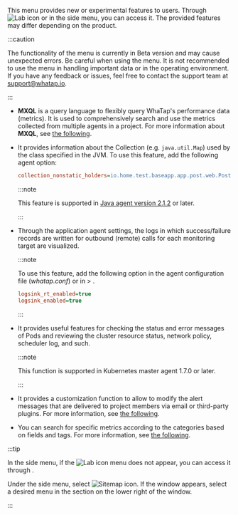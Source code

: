 This menu provides new or experimental features to users. Through ![Lab icon](/img/ic-laboratory.svg) <Cmdname sid="side_lab" className="uitext" /> or <Cmdname sid="sitemap" className="uitext" /> in the side menu, you can access it. The provided features may differ depending on the product.

:::caution

The functionality of the <Cmdname sid="side_lab" className="uitext" /> menu is currently in Beta version and may cause unexpected errors. Be careful when using the <Cmdname sid="side_lab" className="uitext" /> menu. It is not recommended to use the menu in handling important data or in the operating environment. If you have any feedback or issues, feel free to contact the support team at [support@whatap.io](mailto:support@whatap.io).

:::

<Xclude product="npm">

- <Cmdname sid="side_tagFlex" className="uitext" />

  **MXQL** is a query language to flexibly query WhaTap's performance data (metrics). It is used to comprehensively search and use the metrics collected from multiple agents in a project. For more information about **MXQL**, see [the following](../mxql/mxql-overview).

</Xclude>

<InDoc product="java">

- <Cmdname sid="side_collectionMap" className="uitext" />

  It provides information about the Collection (e.g. `java.util.Map`) used by the class specified in the JVM. To use this feature, add the following agent option:

  ```ini title="whatap.conf"
  collection_nonstatic_holders=io.home.test.baseapp.app.post.web.PostResource
  ```

  :::note

  This feature is supported in [Java agent version 2.1.2](../release-notes/java/java-2_1_2#collectionmonitor) or later.

  :::

</InDoc>

<InDoc product="java">

- <Cmdname sid="side_remoteAccessStatus" className="uitext" />

  Through the application agent settings, the logs in which success/failure records are written for outbound (remote) calls for each monitoring target are visualized.

  :::note

  To use this feature, add the following option in the agent configuration file (_whatap.conf_) or in <Cmdname sid="side_management" className="uitext" /> > <Cmdname sid="side_agentSetting" className="uitext" />.

  ```ini title="whatap.conf"
  logsink_rt_enabled=true
  logsink_enabled=true
  ```

  :::

</InDoc>

<InDoc product="kubernetes">

- <Cmdname sid="side_pendingPod" className="uitext" />

  It provides useful features for checking the status and error messages of Pods and reviewing the cluster resource status, network policy, scheduler log, and such.

  :::note

  This function is supported in Kubernetes master agent 1.7.0 or later.

  :::

</InDoc>

<InDoc product="server,kubernetes,oracle,mssql,tibero,altibase,cubrid">

- <Cmdname sid="side_alertTemplate" className="uitext" />

  It provides a customization function to allow to modify the alert messages that are delivered to project members via email or third-party plugins. For more information, see [the following](set-notification-message).

</InDoc>

<InDoc product="browser,npm">

- <Cmdname sid="side_metricsSearch" className="uitext" />

  You can search for specific metrics according to the categories based on fields and tags. For more information, see [the following](metrics-search).

</InDoc>

:::tip

In the side menu, if the ![Lab icon](/img/ic-laboratory.svg) <Cmdname sid="side_lab" className="uitext" /> menu does not appear, you can access it through <Cmdname sid="sitemap" className="uitext" />.

<ImgLang img="main-ui-sitemap.png" desc="Sitemap" />

Under the side menu, select ![Sitemap icon](/img/ic-sitemap.svg). If the <Cmdname sid="sitemap" className="uitext" /> window appears, select a desired menu in the <Cmdname sid="side_lab" className="uitext" /> section on the lower right of the window.

:::
